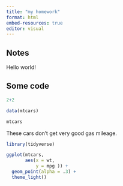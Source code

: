 ```yaml
---
title: "my homework"
format: html
embed-resources: true
editor: visual
---
```


## Notes

Hello world!

## Some code

```r
2+2 

data(mtcars)

mtcars
```

These cars don't get very good gas mileage.

```r
library(tidyverse)

ggplot(mtcars,
       aes(x = wt,
           y = mpg )) +
  geom_point(alpha = .3) +
  theme_light()
```
